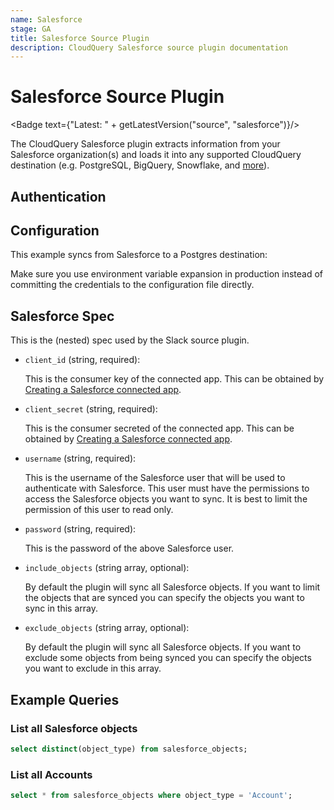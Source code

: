 ```yaml
---
name: Salesforce
stage: GA
title: Salesforce Source Plugin
description: CloudQuery Salesforce source plugin documentation
---
```

# Salesforce Source Plugin


<Badge text={"Latest: " + getLatestVersion("source", "salesforce")}/>

The CloudQuery Salesforce plugin extracts information from your Salesforce organization(s) and loads it into any supported CloudQuery destination (e.g. PostgreSQL, BigQuery, Snowflake, and [more](/docs/plugins/destinations/overview)).

## Authentication

<Authentication/>

## Configuration

This example syncs from Salesforce to a Postgres destination:

<Configuration/>

<Callout type="info">
Make sure you use environment variable expansion in production instead of committing the credentials to the configuration file directly.
</Callout>

## Salesforce Spec

This is the (nested) spec used by the Slack source plugin.

- `client_id` (string, required):
   
  This is the consumer key of the connected app. This can be obtained by [Creating a Salesforce connected app](/docs/plugins/sources/salesforce/creating_connected_app).

- `client_secret` (string, required):

  This is the consumer secreted of the connected app. This can be obtained by [Creating a Salesforce connected app](/docs/plugins/sources/salesforce/creating_connected_app).

- `username` (string, required):

  This is the username of the Salesforce user that will be used to authenticate with Salesforce. This user must have the permissions to access the Salesforce objects you want to sync. It is best to limit the permission of this user to read only.

- `password` (string, required):
  
  This is the password of the above Salesforce user.

- `include_objects` (string array, optional):

  By default the plugin will sync all Salesforce objects. If you want to limit the objects that are synced you can specify the objects you want to sync in this array.

- `exclude_objects` (string array, optional):
    
  By default the plugin will sync all Salesforce objects. If you want to exclude some objects from being synced you can specify the objects you want to exclude in this array.

## Example Queries

### List all Salesforce objects

```sql copy
select distinct(object_type) from salesforce_objects;
```

### List all Accounts

```sql copy
select * from salesforce_objects where object_type = 'Account';
```
